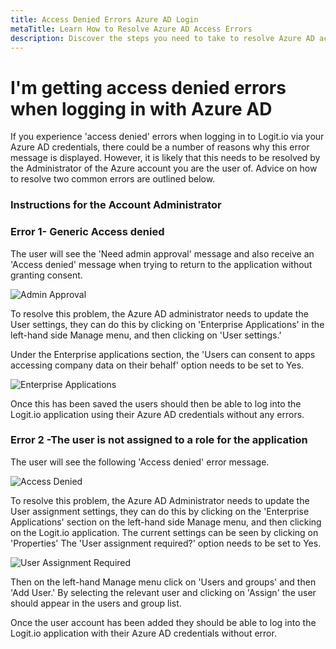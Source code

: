 ```yaml
---
title: Access Denied Errors Azure AD Login
metaTitle: Learn How to Resolve Azure AD Access Errors
description: Discover the steps you need to take to resolve Azure AD access errors in this help article from Logit.io.
---
```


# I'm getting access denied errors when logging in with Azure AD

If you experience 'access denied' errors when logging in to Logit.io via your Azure AD credentials, there could be a number of reasons why this error message is displayed. However, it is likely that this needs to be resolved by the Administrator of the Azure account you are the user of. Advice on how to resolve two common errors are outlined below.

### Instructions for the Account Administrator

### Error 1- Generic Access denied

The user will see the 'Need admin approval' message and also receive an 'Access denied' message when trying to return to the application without granting consent.

![Admin Approval](@/images/help/account-access/admin-approval.png)

To resolve this problem, the Azure AD administrator needs to update the User settings, they can do this by clicking on 'Enterprise Applications' in the left-hand side Manage menu, and then clicking on 'User settings.'

Under the Enterprise applications section, the 'Users can consent to apps accessing company data on their behalf' option needs to be set to Yes.

![Enterprise Applications](@/images/help/account-access/enterprise-applications.png)

Once this has been saved the users should then be able to log into the Logit.io application using their Azure AD credentials without any errors.

### ​Error 2 -The user is not assigned to a role for the application

The user will see the following 'Access denied' error message.

![Access Denied](@/images/help/account-access/access-denied.png)

To resolve this problem, the Azure AD Administrator needs to update the User assignment settings, they can do this by clicking on the 'Enterprise Applications' section on the left-hand side Manage menu, and then clicking on the Logit.io application. The current settings can be seen by clicking on 'Properties'
The 'User assignment required?' option needs to be set to Yes.

![User Assignment Required](@/images/help/account-access/user-assignment-required.png)

Then on the left-hand Manage menu click on 'Users and groups' and then 'Add User.' By selecting the relevant user and clicking on 'Assign' the user should appear in the users and group list.

Once the user account has been added they should be able to log into the Logit.io application with their Azure AD credentials without error.
